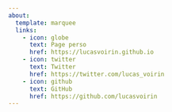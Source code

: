 ```yaml
---
about:
  template: marquee
  links:
    - icon: globe
      text: Page perso
      href: https://lucasvoirin.github.io
    - icon: twitter
      text: Twitter
      href: https://twitter.com/lucas_voirin
    - icon: github
      text: GitHub
      href: https://github.com/lucasvoirin
---
```


